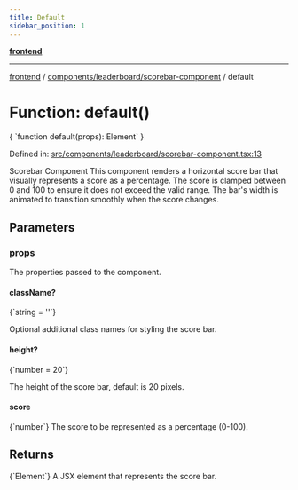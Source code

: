 ```yaml
---
title: Default
sidebar_position: 1
---
```



[**frontend**](../../../..)

***

[frontend](../../../..) / [components/leaderboard/scorebar-component](..) / default

# Function: default()

<CodeBlock language="ts">
{ `function default(props): Element` }
</CodeBlock>

Defined in: [src/components/leaderboard/scorebar-component.tsx:13](https://github.com/svsticky/CommitteeClash/blob/cf8a63ee123fe6ef8b9cc633622ca8c3bc6fa48a/frontend/src/components/leaderboard/scorebar-component.tsx#L13)

Scorebar Component
This component renders a horizontal score bar that visually represents a score as a percentage.
The score is clamped between 0 and 100 to ensure it does not exceed the valid range.
The bar's width is animated to transition smoothly when the score changes.

## Parameters

### props

The properties passed to the component.

#### className?
<CodeBlock language="ts">
{`string = ''`}
</CodeBlock>

Optional additional class names for styling the score bar.

#### height?
<CodeBlock language="ts">
{`number = 20`}
</CodeBlock>

The height of the score bar, default is 20 pixels.

#### score
<CodeBlock language="ts">
{`number`}
</CodeBlock>
The score to be represented as a percentage (0-100).

## Returns
<CodeBlock language="ts">
{`Element`}
</CodeBlock>
A JSX element that represents the score bar.
